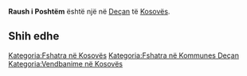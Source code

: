 {{Fshat në 
 | Emri                = Raush i Poshtëm
 | EmriAlt                = 
 | NAME_SHORT_FORM=      
 | NAME_GENERIC=      
 | NAME_SORT_NAME_RO=      RAUSHIPOSHTEM
 | FULL_NAME_RO = Raush i Poshtëm
 | FULL_NAME_ND_RO=Raush i Poshtem
 | SORT_NAME_RG=RAUSHIPOSHTEM
 | FULL_NAME_RG=Raush i Poshtëm
 | FULL_NAME_ND_RG=Raush i Poshtem
 | SRP_NAME_SHORT_FORM=      
 | SRP_NAME_GENERIC=      
 | SRP_NAME_SORT_NAME_RO=      
 | SRP_FULL_NAME_RO = 
 | SRP_FULL_NAME_ND_RO=
 | SRP_SORT_NAME_RG=
 | SRP_FULL_NAME_RG=
 | SRP_FULL_NAME_ND_RG=
 | Emri (Rasa dhanore) = 
 | Figura              = 
 | Shteti              = Kosovo
 | Komuna              = Deçan
 | Kodi postar         = 
 | Sipërfaqja          = 

 | Popullsia           = 

 | Regj. i popullsisë  = 
 | Dend. e popullsisë  = 
 | Faqja zyrtare       = 
 <!--- Koordinatat ----> 
 | Gjerësia            = 42.519444
 | Gjatësia            = 20.390833
 | Lartësia            = 
}}
'''Raush i Poshtëm''' është një [[]] në [[Deçan]] të [[Kosovës]].

<!-- == Gjeografia == -->
<!-- == Historia == -->
<!-- == Demografia == -->
== Shih edhe ==
{{Komuna Deçan}}
{{Kosovo-Administrata-Cung}}

[[Kategoria:Fshatra në Kosovës]]
[[Kategoria:Fshatra në Kommunes Deçan]]
[[Kategoria:Vendbanime në Kosovës]]